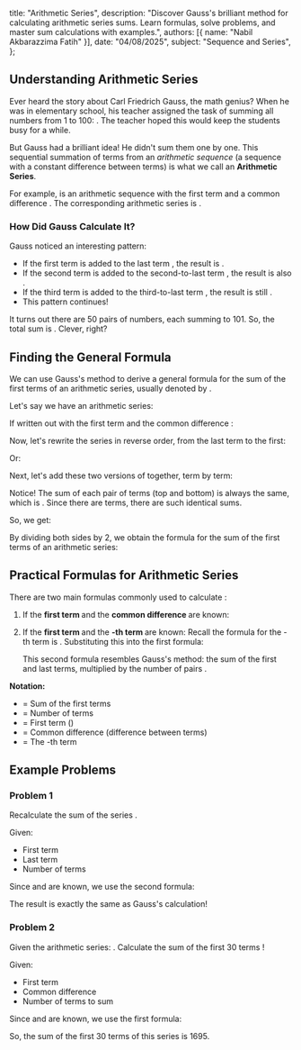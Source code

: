   title: "Arithmetic Series",
  description: "Discover Gauss's brilliant method for calculating arithmetic series sums. Learn formulas, solve problems, and master sum calculations with examples.",
  authors: [{ name: "Nabil Akbarazzima Fatih" }],
  date: "04/08/2025",
  subject: "Sequence and Series",
};

## Understanding Arithmetic Series

Ever heard the story about Carl Friedrich Gauss, the math genius? When he was in elementary school, his teacher assigned the task of summing all numbers from 1 to 100: <InlineMath math="1 + 2 + 3 + \dots + 98 + 99 + 100" />. The teacher hoped this would keep the students busy for a while.

But Gauss had a brilliant idea! He didn't sum them one by one. This sequential summation of terms from an _arithmetic sequence_ (a sequence with a constant difference between terms) is what we call an **Arithmetic Series**.

For example, <InlineMath math="1, 2, 3, \dots, 100" /> is an arithmetic sequence with the first term <InlineMath math="a=1" /> and a common difference <InlineMath math="b=1" />. The corresponding arithmetic series is <InlineMath math="1 + 2 + 3 + \dots + 100" />.

### How Did Gauss Calculate It?

Gauss noticed an interesting pattern:

- If the first term <InlineMath math="(1)" /> is added to the last term <InlineMath math="(100)" />, the result is <InlineMath math="101" />.
- If the second term <InlineMath math="(2)" /> is added to the second-to-last term <InlineMath math="(99)" />, the result is also <InlineMath math="101" />.
- If the third term <InlineMath math="(3)" /> is added to the third-to-last term <InlineMath math="(98)" />, the result is still <InlineMath math="101" />.
- This pattern continues!

<div className="flex flex-col mt-4">
  <BlockMath math="\underbrace{1+100}_{101}, \underbrace{2+99}_{101}, \underbrace{3+98}_{101}, \dots, \underbrace{50+51}_{101}" />
</div>

It turns out there are 50 pairs of numbers, each summing to 101. So, the total sum is <InlineMath math="50 \times 101 = 5050" />. Clever, right?

## Finding the General Formula

We can use Gauss's method to derive a general formula for the sum of the first <InlineMath math="n" /> terms of an arithmetic series, usually denoted by <InlineMath math="S_n" />.

Let's say we have an arithmetic series:

<BlockMath math="S_n = U_1 + U_2 + U_3 + \dots + U_{n-1} + U_n" />

If written out with the first term <InlineMath math="(a)" /> and the common difference <InlineMath math="(b)" />:

<BlockMath math="S_n = a + (a+b) + (a+2b) + \dots + (a+(n-2)b) + (a+(n-1)b)" />

Now, let's rewrite the series <InlineMath math="S_n" /> in reverse order, from the last term to the first:

<BlockMath math="S_n = U_n + U_{n-1} + \dots + U_2 + U_1" />
Or:
<BlockMath math="S_n = (a+(n-1)b) + (a+(n-2)b) + \dots + (a+b) + a" />

Next, let's add these two versions of <InlineMath math="S_n" /> together, term by term:

<div className="flex flex-col gap-4">
  <BlockMath math="S_n = a + (a+b) + \dots + (a+(n-2)b) + (a+(n-1)b)" />
  <BlockMath math="S_n = (a+(n-1)b) + (a+(n-2)b) + \dots + (a+b) + a" />
  <BlockMath math="2S_n = [2a+(n-1)b] + [2a+(n-1)b] + \dots + [2a+(n-1)b] + [2a+(n-1)b]" />
</div>

Notice! The sum of each pair of terms (top and bottom) is always the same, which is <InlineMath math="2a + (n-1)b" />. Since there are <InlineMath math="n" /> terms, there are <InlineMath math="n" /> such identical sums.

So, we get:

<BlockMath math="2S_n = n \times (2a + (n-1)b)" />

By dividing both sides by 2, we obtain the formula for the sum of the first <InlineMath math="n" /> terms of an arithmetic series:

<BlockMath math="S_n = \frac{n}{2} (2a + (n-1)b)" />

## Practical Formulas for Arithmetic Series

There are two main formulas commonly used to calculate <InlineMath math="S_n" />:

1.  If the **first term <InlineMath math="(a)" />** and the **common difference <InlineMath math="(b)" />** are known:

    <BlockMath math="S_n = \frac{n}{2}(2a + (n - 1)b)" />

2.  If the **first term <InlineMath math="(a)" />** and the **<InlineMath math="(n)" />-th term <InlineMath math="(U_n)" />** are known:
    Recall the formula for the <InlineMath math="n" />-th term is <InlineMath math="U_n = a + (n-1)b" />. Substituting this into the first formula:

    <div className="flex flex-col gap-4">
      <BlockMath math="S_n = \frac{n}{2}(a + a + (n - 1)b)" />
      <BlockMath math="S_n = \frac{n}{2}(a + U_n)" />
    </div>

    This second formula resembles Gauss's method: the sum of the first and last terms, multiplied by the number of pairs <InlineMath math="(\frac{n}{2})" />.

**Notation:**

- <InlineMath math="S_n" /> = Sum of the first <InlineMath math="n" /> terms
- <InlineMath math="n" /> = Number of terms
- <InlineMath math="a" /> = First term (<InlineMath math="U_1" />)
- <InlineMath math="b" /> = Common difference (difference between terms)
- <InlineMath math="U_n" /> = The <InlineMath math="n" />
  -th term

## Example Problems

### Problem 1

Recalculate the sum of the series <InlineMath math="1 + 2 + 3 + \dots + 98 + 99 + 100" />.

Given:

- First term <InlineMath math="a = 1" />
- Last term <InlineMath math="U_n = U_{100} = 100" />
- Number of terms <InlineMath math="n = 100" />

Since <InlineMath math="a" /> and <InlineMath math="U_n" /> are known, we use the second formula:

<div className="flex flex-col gap-4">
  <BlockMath math="S_n = \frac{n}{2}(a + U_n)" />
  <BlockMath math="S_{100} = \frac{100}{2}(1 + 100)" />
  <BlockMath math="S_{100} = 50(101)" />
  <BlockMath math="S_{100} = 5050" />
</div>

The result is exactly the same as Gauss's calculation!

### Problem 2

Given the arithmetic series: <InlineMath math="13 + 16 + 19 + 22 + \dots" />. Calculate the sum of the first 30 terms <InlineMath math="(S_{30})" />!

Given:

- First term <InlineMath math="a = 13" />
- Common difference <InlineMath math="b = 16 - 13 = 3" />
- Number of terms to sum <InlineMath math="n = 30" />

Since <InlineMath math="a" /> and <InlineMath math="b" /> are known, we use the first formula:

<div className="flex flex-col gap-4">
  <BlockMath math="S_n = \frac{n}{2}(2a + (n - 1)b)" />
  <BlockMath math="S_{30} = \frac{30}{2}[2(13) + (30 - 1)(3)]" />
  <BlockMath math="S_{30} = 15[26 + (29)(3)]" />
  <BlockMath math="S_{30} = 15(26 + 87)" />
  <BlockMath math="S_{30} = 15(113)" />
  <BlockMath math="S_{30} = 1695" />
</div>

So, the sum of the first 30 terms of this series is 1695.
